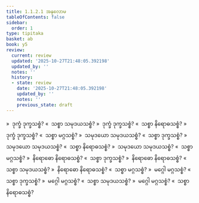 ```yaml
---
title: 1.1.2.1 အနုလောမ
tableOfContents: false
sidebar:
  order: 1
type: tipitaka
basket: ab
book: y5
review:
  current: review
  updated: '2025-10-27T21:48:05.392198'
  updated_by: ''
  notes: ''
  history:
  - state: review
    date: '2025-10-27T21:48:05.392198'
    updated_by: ''
    notes: ''
    previous_state: draft
---
```



<ReviewStatus review={frontmatter.review} showDetails={true} />

<HypothesisAnnotation frontmatter={frontmatter} />

<DynamicBreadcrumb />

<Division number="4" book="y5" e="ch" v="33" p="206">

<Paragraph number="19" book="y5">
»  ဒုက္ခံ ဒုက္ခသစ္စံ?
</Paragraph>

<Paragraph number="20" book="y5">
«  သစ္စာ သမုဒယသစ္စံ?
</Paragraph>

<Paragraph number="21" book="y5">
»  ဒုက္ခံ ဒုက္ခသစ္စံ?
</Paragraph>

<Paragraph number="22" book="y5">
«  သစ္စာ နိရောဓသစ္စံ?
</Paragraph>

<Paragraph number="23" book="y5">
»  ဒုက္ခံ ဒုက္ခသစ္စံ?
</Paragraph>

<Paragraph number="24" book="y5">
«  သစ္စာ မဂ္ဂသစ္စံ?
</Paragraph>

<Paragraph number="25" book="y5">
»  သမုဒယော သမုဒယသစ္စံ?
</Paragraph>

<Paragraph number="26" book="y5">
«  သစ္စာ ဒုက္ခသစ္စံ?
</Paragraph>

<Paragraph number="27" book="y5">
»  သမုဒယော သမုဒယသစ္စံ?
</Paragraph>

<Paragraph number="28" book="y5">
«  သစ္စာ နိရောဓသစ္စံ?
</Paragraph>

<Paragraph number="29" book="y5">
»  သမုဒယော သမုဒယသစ္စံ?
</Paragraph>

<Paragraph number="30" book="y5">
«  သစ္စာ မဂ္ဂသစ္စံ?
</Paragraph>

<Paragraph number="31" book="y5">
»  နိရောဓော နိရောဓသစ္စံ?
</Paragraph>

<Paragraph number="32" book="y5">
«  သစ္စာ ဒုက္ခသစ္စံ?
</Paragraph>

<Paragraph number="33" book="y5">
»  နိရောဓော နိရောဓသစ္စံ?
</Paragraph>

<Paragraph number="34" book="y5">
«  သစ္စာ သမုဒယသစ္စံ?
</Paragraph>

<Paragraph number="35" book="y5">
»  နိရောဓော နိရောဓသစ္စံ?
</Paragraph>

<Paragraph number="36" book="y5">
«  သစ္စာ မဂ္ဂသစ္စံ?
</Paragraph>

<Paragraph number="37" book="y5">
»  မဂ္ဂေါ မဂ္ဂသစ္စံ?
</Paragraph>

<Paragraph number="38" book="y5">
«  သစ္စာ ဒုက္ခသစ္စံ?
</Paragraph>

<Paragraph number="39" book="y5">
»  မဂ္ဂေါ မဂ္ဂသစ္စံ?
</Paragraph>

<Paragraph number="40" book="y5">
«  သစ္စာ သမုဒယသစ္စံ?
</Paragraph>

<Paragraph number="41" book="y5">
»  မဂ္ဂေါ မဂ္ဂသစ္စံ?
</Paragraph>

<Paragraph number="42" book="y5">
«  သစ္စာ နိရောဓသစ္စံ?
</Paragraph>
</Division>